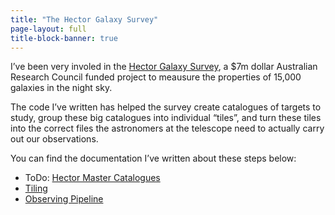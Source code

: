 ```yaml
---
title: "The Hector Galaxy Survey"
page-layout: full
title-block-banner: true
---
```


I've been very involed in the [Hector Galaxy Survey](https://hector.survey.org.au/), a $7m dollar Australian Research Council funded project to meausure the properties of 15,000 galaxies in the night sky. 

The code I've written has helped the survey create catalogues of targets to study, group these big catalogues into individual "tiles", and turn these tiles into the correct files the astronomers at the telescope need to actually carry out our observations. 

You can find the documentation I've written about these steps below:

- ToDo: [Hector Master Catalogues]()
- [Tiling](https://samvaughan.info/hector-tiling/)
- [Observing Pipeline](https://samvaughan.info/hector-observing/)